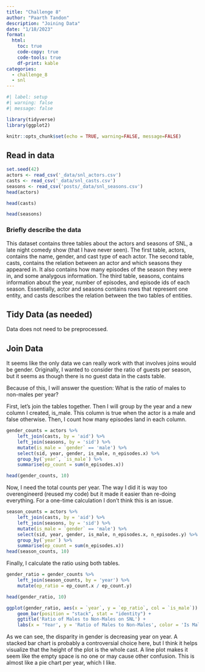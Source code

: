 ```yaml
---
title: "Challenge 8"
author: "Paarth Tandon"
description: "Joining Data"
date: "1/18/2023"
format:
  html:
    toc: true
    code-copy: true
    code-tools: true
    df-print: kable
categories:
  - challenge_8
  - snl
---
```


```r
#| label: setup
#| warning: false
#| message: false

library(tidyverse)
library(ggplot2)

knitr::opts_chunk$set(echo = TRUE, warning=FALSE, message=FALSE)
```

## Read in data

```r
set.seed(42)
actors <- read_csv('_data/snl_actors.csv')
casts <- read_csv('_data/snl_casts.csv')
seasons <- read_csv('posts/_data/snl_seasons.csv')
head(actors)
```

```r
head(casts)
```

```r
head(seasons)
```

### Briefly describe the data

This dataset contains three tables about the actors and seasons of SNL, a late night comedy show (that I have never seen). The first table, actors, contains the name, gender, and cast type of each actor. The second table, casts, contains the relation between an actor and which seasons they appeared in. It also contains how many episodes of the season they were in, and some analygous information. The third table, seasons, contains information about the year, number of episodes, and episode ids of each season. Essentially, actor and seasons contains rows that represent one entity, and casts describes the relation between the two tables of entities.

## Tidy Data (as needed)

Data does not need to be preprocessed.

## Join Data

It seems like the only data we can really work with that involves joins would be gender. Originally, I wanted to consider the ratio of guests per season, but it seems as though there is no guest data in the casts table.

Because of this, I will answer the question: What is the ratio of males to non-males per year?

First, let's join the tables together. Then I will group by the year and a new column I created, is_male. This column is true when the actor is a male and false otherwise. Then, I count how many episodes land in each column.

```r
gender_counts = actors %>%
    left_join(casts, by = 'aid') %>%
    left_join(seasons, by = 'sid') %>%
    mutate(is_male = `gender` == 'male') %>%
    select(sid, year, gender, is_male, n_episodes.x) %>%
    group_by(`year`, `is_male`) %>%
    summarise(ep_count = sum(n_episodes.x))

head(gender_counts, 10)
```

Now, I need the total counts per year. The way I did it is way too overengineerd (reused my code) but it made it easier than re-doing everything. For a one-time calculation I don't think this is an issue.

```r
season_counts = actors %>%
    left_join(casts, by = 'aid') %>%
    left_join(seasons, by = 'sid') %>%
    mutate(is_male = `gender` == 'male') %>%
    select(sid, year, gender, is_male, n_episodes.x, n_episodes.y) %>%
    group_by(`year`) %>%
    summarise(ep_count = sum(n_episodes.x))
head(season_counts, 10)
```

Finally, I calculate the ratio using both tables.

```r
gender_ratio = gender_counts %>%
    left_join(season_counts, by = 'year') %>%
    mutate(ep_ratio = ep_count.x / ep_count.y)

head(gender_ratio, 10)
```

```r
ggplot(gender_ratio, aes(x = `year`, y = `ep_ratio`, col = `is_male`)) +
    geom_bar(position = "stack", stat = "identity") +
    ggtitle('Ratio of Males to Non-Males on SNL') +
    labs(x = 'Year', y = 'Ratio of Males to Non-Males', color = 'Is Male')
```

As we can see, the disparity in gender is decreasing year on year. A stacked bar chart is probably a controversial choice here, but I think it helps visualize that the height of the plot is the whole cast. A line plot makes it seem like the empty space is no one or may cause other confusion. This is almost like a pie chart per year, which I like.
